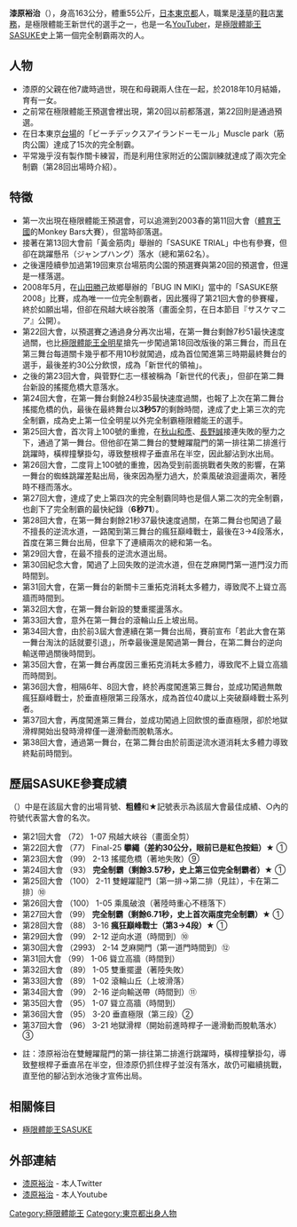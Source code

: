{{japanese|japanese=漆原裕治|kana=うるしはら ゆうじ|romaji=urushihara yuuji}}
'''漆原裕治'''（{{bd|1978年|8月21日|}}），身高163公分，體重55公斤，[[日本|日本]][[東京都|東京都]]人，職業是[[浅草|淺草]]的[[鞋|鞋]]店[[業務|業務]]，是極限體能王新世代的選手之一，也是一名[[YouTuber|YouTuber]]，是[[極限體能王SASUKE|極限體能王SASUKE]]史上第一個完全制霸兩次的人。

== 人物 ==

* 漆原的父親在他7歲時過世，現在和母親兩人住在一起，於2018年10月結婚，育有一女。
* 之前常在極限體能王預選會裡出現，第20回以前都落選，第22回則是通過預選。
* 在日本東京[[御台場|台場]]的「ビーチデックスアイランドーモール」Muscle park（筋肉公園）達成了15次的完全制霸。
* 平常幾乎沒有製作關卡練習，而是利用住家附近的公園訓練就達成了兩次完全制霸（第28回出場時介紹）。

== 特徵 ==

* 第一次出現在極限體能王預選會，可以追溯到2003春的第11回大會（[[體育王國|體育王國]]的Monkey Bars大賽），但當時卻落選。
* 接著在第13回大會前「黃金筋肉」舉辦的「SASUKE TRIAL」中也有參賽，但卻在跳躍懸吊（ジャンプハング）落水（總和第62名）。
* 之後還陸續參加過第19回東京台場筋肉公園的預選賽與第20回的預選會，但還是一樣落選。
* 2008年5月，在[[山田勝己|山田勝己]]故鄉舉辦的「BUG IN MIKI」當中的「SASUKE祭2008」比賽，成為唯一一位完全制霸者，因此獲得了第21回大會的參賽權，終於如願出場，但卻在飛越大峽谷脫落（畫面全剪，在日本節目『サスケマニア』公開）。
* 第22回大會，以預選賽之通過身分再次出場，在第一舞台剩餘7秒51最快速度過關，也比[[極限體能王全明星|極限體能王全明星]]搶先一步闖過第18回改版後的第三舞台，而且在第三舞台每道關卡幾乎都不用10秒就闖過，成為首位闖進第三時期最終舞台的選手，最後差約30公分飲恨，成為「新世代的領袖」。
* 之後的第23回大會，與菅野仁志一樣被稱為「新世代的代表」，但卻在第二舞台新設的搖擺危橋大意落水。
* 第24回大會，在第一舞台剩餘24秒35最快速度過關，也報了上次在第二舞台搖擺危橋的仇，最後在最終舞台以'''3秒57'''的剩餘時間，達成了史上第三次的完全制霸，成為史上第一位全明星以外完全制霸極限體能王的選手。
* 第25回大會，首次背上100號的重擔，在[[秋山和彥|秋山和彥]]、[[長野誠|長野誠]]接連失敗的壓力之下，通過了第一舞台。但他卻在第二舞台的雙鯉躍龍門的第一排往第二排進行跳躍時，橫桿撞擊掛勾，導致整根桿子垂直吊在半空，因此腳沾到水出局。
* 第26回大會，二度背上100號的重擔，因為受到前面挑戰者失敗的影響，在第一舞台的蜘蛛跳躍差點出局，後來因為壓力過大，於乘風破浪迴盪兩次，著陸時不穩而落水。
* 第27回大會，達成了史上第四次的完全制霸同時也是個人第二次的完全制霸，也創下了完全制霸的最快紀錄（'''6秒71'''）。
* 第28回大會，在第一舞台剩餘21秒37最快速度過關，在第二舞台也闖過了最不擅長的逆流水道，一路闖到第三舞台的瘋狂巔峰戰士，最後在3→4段落水，首度在第三舞台出局，但拿下了連續兩次的總和第一名。
* 第29回大會，在最不擅長的逆流水道出局。
* 第30回紀念大會，闖過了上回失敗的逆流水道，但在芝麻開門第一道門沒力而時間到。
* 第31回大會，在第一舞台的新關卡三重拓克消耗太多體力，導致爬不上聳立高牆而時間到。
* 第32回大會，在第一舞台新設的雙重擺盪落水。
* 第33回大會，意外在第一舞台的滾輪山丘上坡出局。
* 第34回大會，由於前3屆大會連續在第一舞台出局，賽前宣布「若此大會在第一舞台淘汰的話就要引退」，所幸最後還是闖過第一舞台，在第二舞台的逆向輸送帶過關後時間到。
* 第35回大會，在第一舞台再度因三重拓克消耗太多體力，導致爬不上聳立高牆而時間到。
* 第36回大會，相隔6年、8回大會，終於再度闖進第三舞台，並成功闖過無敵瘋狂巔峰戰士，於垂直極限第三段落水，成為首位40歲以上突破巔峰戰士系列者。
* 第37回大會，再度闖進第三舞台，並成功闖過上回飲恨的垂直極限，卻於地獄滑桿開始出發時滑桿僅一邊滑動而脫軌落水。
* 第38回大會，通過第一舞台，在第二舞台由於前面逆流水道消耗太多體力導致終點前時間到。

== 歷屆SASUKE參賽成績 ==

（）中是在該屆大會的出場背號、'''粗體'''和★記號表示為該屆大會最佳成績、○內的符號代表當大會的名次。

* 第21回大會 （72） 1-07 飛越大峽谷（畫面全剪）
* 第22回大會 （77） Final-25 '''攀繩（差約30公分，眼前已是紅色按鈕）★''' ①
* 第23回大會 （99） 2-13 搖擺危橋（著地失敗）⑨
* 第24回大會 （93） '''完全制霸（剩餘3.57秒，史上第三位完全制霸者）★''' ①
* 第25回大會 （100） 2-11 雙鯉躍龍門〔第一排→第二排（見註），卡在第二排〕⑩
* 第26回大會 （100） 1-05 乘風破浪（著陸時重心不穩落下）
* 第27回大會 （99） '''完全制霸（剩餘6.71秒，史上首次兩度完全制霸）★''' ①
* 第28回大會 （88） 3-16 '''瘋狂巔峰戰士（第3→4段）★''' ①
* 第29回大會 （99） 2-12 逆向水道（時間到）⑩
* 第30回大會 （2993） 2-14 芝麻開門（第一道門時間到）⑫
* 第31回大會 （99） 1-06 聳立高牆（時間到）
* 第32回大會 （89） 1-05 雙重擺盪（著陸失敗）
* 第33回大會 （89） 1-02 滾輪山丘（上坡滑落）
* 第34回大會 （99） 2-16 逆向輸送帶（時間到）⑪
* 第35回大會 （95） 1-07 聳立高牆（時間到）
* 第36回大會 （95） 3-20 垂直極限（第三段）②
* 第37回大會 （96） 3-21 地獄滑桿（開始前進時桿子一邊滑動而脫軌落水）③

* 註：漆原裕治在雙鯉躍龍門的第一排往第二排進行跳躍時，橫桿撞擊掛勾，導致整根桿子垂直吊在半空，但漆原仍抓住桿子並沒有落水，故仍可繼續挑戰，直至他的腳沾到水池後才宣佈出局。

== 相關條目 ==

* [[極限體能王SASUKE|極限體能王SASUKE]]

== 外部連結 ==

* [https://twitter.com/urushiharayuuji 漆原裕治] {{Wayback|url=https://twitter.com/urushiharayuuji |date=20200523195152 }} - 本人Twitter
* [https://www.youtube.com/channel/UCYWMwA4lUbT-vvlsWt-H6ZA 漆原裕治] {{Wayback|url=https://www.youtube.com/channel/UCYWMwA4lUbT-vvlsWt-H6ZA |date=20210101151127 }} - 本人Youtube

[[Category:極限體能王|Category:極限體能王]]
[[Category:東京都出身人物|Category:東京都出身人物]]
